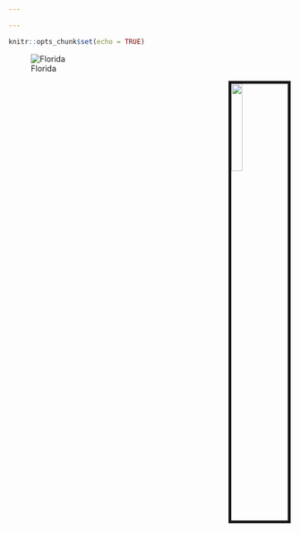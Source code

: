 ```yaml
---

---
```


```r
knitr::opts_chunk$set(echo = TRUE)
```

![Florida](C:/Users/Kaji/Desktop/shankarkshakya.github.io/Florida/IMG_3991.JPG)

<img src="Florida/IMG_3991.JPG" style="width:20%; border:5px solid; margin-left: 20px" align="right">